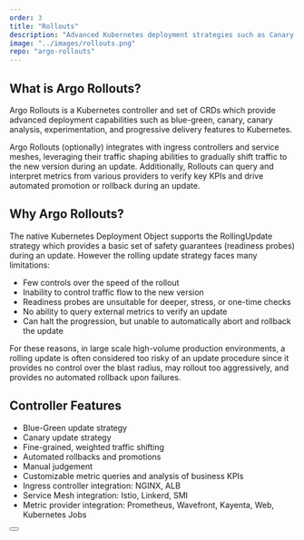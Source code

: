 ```yaml
---
order: 3
title: "Rollouts"
description: "Advanced Kubernetes deployment strategies such as Canary and Blue-Green made easy."
image: "../images/rollouts.png"
repo: "argo-rollouts"
---
```



## What is Argo Rollouts?

Argo Rollouts is a Kubernetes controller and set of CRDs which provide advanced deployment capabilities such as blue-green, canary, canary analysis, experimentation, and progressive delivery features to Kubernetes.

Argo Rollouts (optionally) integrates with ingress controllers and service meshes, leveraging their traffic shaping abilities to gradually shift traffic to the new version during an update. Additionally, Rollouts can query and interpret metrics from various providers to verify key KPIs and drive automated promotion or rollback during an update.

<YoutubeEmbed id="hIL0E2gLkf8" title="Argo Rollouts demonstration video" />

## Why Argo Rollouts?

The native Kubernetes Deployment Object supports the RollingUpdate strategy which provides a basic set of safety guarantees (readiness probes) during an update. However the rolling update strategy faces many limitations:

- Few controls over the speed of the rollout
- Inability to control traffic flow to the new version
- Readiness probes are unsuitable for deeper, stress, or one-time checks
- No ability to query external metrics to verify an update
- Can halt the progression, but unable to automatically abort and rollback the update

For these reasons, in large scale high-volume production environments, a rolling update is often considered too risky of an update procedure since it provides no control over the blast radius, may rollout too aggressively, and provides no automated rollback upon failures.

## Controller Features

- Blue-Green update strategy
- Canary update strategy
- Fine-grained, weighted traffic shifting
- Automated rollbacks and promotions
- Manual judgement
- Customizable metric queries and analysis of business KPIs
- Ingress controller integration: NGINX, ALB
- Service Mesh integration: Istio, Linkerd, SMI
- Metric provider integration: Prometheus, Wavefront, Kayenta, Web, Kubernetes Jobs

<div className="mt-6 text-center">
  <Button
    to="/"
    type="primary"
    label="Quick Start"
    className="w-full mt-8 md:w-auto"
  />
</div>
